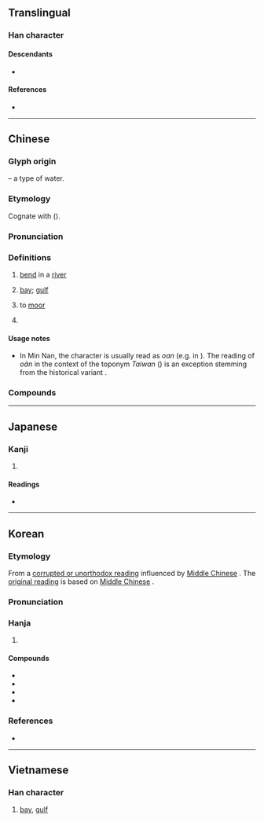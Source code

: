 {{also|湾}}
{{character info}}
==Translingual==
{{stroke order|strokes=25}}

===Han character===
{{Han char|rn=85|rad=水|as=22|sn=25|four=32127|canj=EVFN|ids=⿰氵彎}}

====Descendants====
* {{l|mul|湾}}

====References====
* {{Han ref|kx=0664.100|dkj=18823|dj=1072.340|hdz=31798.090|uh=7063|ud=28771|bh=C657|bd=50775}}

----

==Chinese==
{{zh-forms|s=湾}}
{{zh-wp}}

===Glyph origin===
{{Han etym}}
{{Han compound|水|alt1=氵|t1=water|彎|ls=psc|c1=s|c2=p}} – a type of water.

===Etymology===
Cognate with {{och-l|彎|bend; curve}} ({{zh-ref|Wang, 1982}}).

===Pronunciation===
{{zh-pron
|m=wān
|m-s=wan1
|dg=ван1
|c=waan1,waan4
|c_note=waan4 - used in some place names
|c-t=van1,van3
|c-t_note=van3 - used in some place names
|g=uan1
|h=pfs=vân;gd=van1
|j=van1
|mb=ṳíng
|md=uăng
|mn=oan/oân
|mn_note=oân - used in some place names (e.g. {{zh-l|*臺灣}})
|mn-t=uêng1/uang1
|mn-t_note=uêng1 - Chaozhou; uang1 - Shantou
|w=1ue
|x=uan1
|mc=y
|oc=y
|cat=n,v,pn
}}

===Definitions===
{{zh-hanzi}}

# {{lb|zh|geography}} [[bend]] in a [[river]]
# {{lb|zh|geography}} [[bay]]; [[gulf]]
# {{lb|zh|regional|nautical}} to [[moor]]
# {{surname|zh}}

====Usage notes====
* In Min Nan, the character {{lang|zh|灣}} is usually read as ''oan'' (e.g. in {{zh-l|海灣|hái-oan}}). The reading of ''oân'' in the context of the toponym ''Taiwan'' ({{zh-l|臺灣|tr=Tâi-oân}}) is an exception stemming from the historical variant {{zh-l|臺員}}.

===Compounds===
{{zh-der|臺灣/台灣/台湾|排灣|港灣|海灣|一灣子|亞丁灣|大連灣|峽灣|席特拉灣|幾內亞灣|廣州灣|廣東灣|排灣族|料羅灣|暹羅灣|杭州灣|東京灣|波斯灣|灣洄|灣流|灣澴|灣轉|白沙灣|百家灣|肥沃月灣|膠州灣|谷灣|轉灣抹角|遼東灣|金蘭灣|墨西哥灣|張灣:[[Zhangwan]]|灣潭|樓子灣|東灣|芝麻灣|瞿家灣|老灣|張家灣|上車灣|北灣|後頭灣|韓灣|馬灣|盧灣|鄒灣|鄭灣|廖灣|過渡灣|趙灣|琚灣|孔灣|江灣|肖灣|黃灣|前灣|付家灣|西李灣|程灣|旗杆灣|李灣|覃灣|吳灣|灣灣|窯灣|潘家灣|玫瑰灣|吳家灣|都鎮灣|譚家灣|松樹灣|田灣|溪丘灣|鞏家灣|楊溪灣|周家灣|施家灣|彭家灣|岩灣|龍灣|寶塔灣|韓家灣|朱灣|楊柳灣|三灣|灣井|黨城灣|鹽池灣|芬蘭灣|金角灣|大亞灣}}

----

==Japanese==
{{ja-kanji forms|湾|灣}}

===Kanji===
{{ja-kanji|grade=|rs=水22|shin=湾}}

# {{ja-kyu sp|湾}}

====Readings====
* {{ja-readings|on=わん|kun=いりこむ}}

----

==Korean==

===Etymology===
From a [[속음|corrupted or unorthodox reading]] influenced by [[Middle Chinese]] {{ltc-l|蠻}}. The [[본음|original reading]] is {{ko-l|완}} based on [[Middle Chinese]] {{ltc-l|灣}}.
{{hanja-ety
|dk={{okm-l|ᅙᅪᆫ|qwàn}}
|em={{m|ko|완}}
|emun={{lang|zh|刪}}
}}

===Pronunciation===
{{ko-hanja-pron|만}}

===Hanja===
{{ko-hanja-search}}
{{ko-hanja|물굽이|만}}

# {{hanja form of|만|{{lb|ko|geography|nocat=y}} [[bay]]; [[gulf]]|noun}}

====Compounds====
{{der-top|Compounds}}
* {{ko-l|만류|灣流}}
* {{ko-l|^대만|臺灣}}
* {{ko-l|항만|港灣}}
* {{ko-l|^진주만|[[Pearl Harbor]]|眞珠灣}}
{{der-bottom}}

===References===
* {{R:hanjadoc|6635}}

----

==Vietnamese==

===Han character===
{{vi-readings|reading=loan, loáng, loãng, vịnh|rs=水22}}

# [[bay]], [[gulf]]